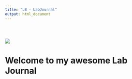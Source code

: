 ```yaml
---
title: "LB - LabJournal"
output: html_document
---
```


<div style="padding-top: 30px;"></div>

![](images/logo_christmas.png)

# **Welcome to my awesome Lab Journal**

